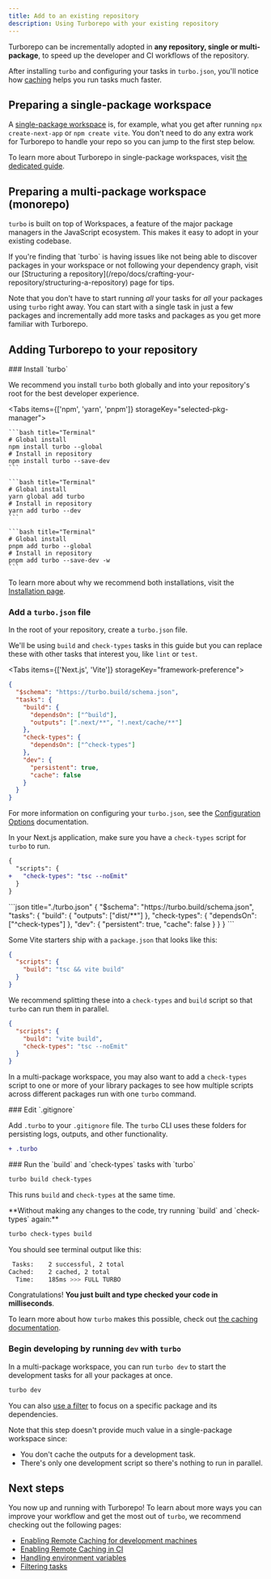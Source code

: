 ```yaml
---
title: Add to an existing repository
description: Using Turborepo with your existing repository
---
```



Turborepo can be incrementally adopted in **any repository, single or multi-package**, to speed up the developer and CI workflows of the repository.

After installing `turbo` and configuring your tasks in `turbo.json`, you'll notice how [caching](/repo/docs/crafting-your-repository/caching) helps you run tasks much faster.

## Preparing a single-package workspace

A [single-package workspace](https://vercel.com/docs/vercel-platform/glossary#single-package-workspace) is, for example, what you get after running `npx create-next-app` or `npm create vite`. You don't need to do any extra work for Turborepo to handle your repo so you can jump to the first step below.

To learn more about Turborepo in single-package workspaces, visit [the dedicated guide](/repo/docs/guides/single-package-workspaces).

## Preparing a multi-package workspace (monorepo)

`turbo` is built on top of Workspaces, a feature of the major package managers in the JavaScript ecosystem. This makes it easy to adopt in your existing codebase.

<Callout type="good-to-know">
  If you're finding that `turbo` is having issues like not being able to
  discover packages in your workspace or not following your dependency graph,
  visit our [Structuring a
  repository](/repo/docs/crafting-your-repository/structuring-a-repository) page
  for tips.
</Callout>

Note that you don't have to start running _all_ your tasks for _all_ your
packages using `turbo` right away. You can start with a single task in just a
few packages and incrementally add more tasks and packages as you get more
familiar with Turborepo.

## Adding Turborepo to your repository

<Steps>
<Step>
### Install `turbo`

We recommend you install `turbo` both globally and into your repository's root for the best developer experience.

<Tabs items={['npm', 'yarn', 'pnpm']} storageKey="selected-pkg-manager">
  <Tab value="npm">

    ```bash title="Terminal"
    # Global install
    npm install turbo --global
    # Install in repository
    npm install turbo --save-dev
    ```

  </Tab>
  <Tab value="yarn">

    ```bash title="Terminal"
    # Global install
    yarn global add turbo
    # Install in repository
    yarn add turbo --dev
    ```

  </Tab>
  <Tab value="pnpm">

    ```bash title="Terminal"
    # Global install
    pnpm add turbo --global
    # Install in repository
    pnpm add turbo --save-dev -w
    ```

  </Tab>
</Tabs>

To learn more about why we recommend both installations, visit the [Installation page](/repo/docs/getting-started/installation).

</Step>
<Step>

### Add a `turbo.json` file

In the root of your repository, create a `turbo.json` file.

We'll be using `build` and `check-types` tasks in this guide but you can replace these with other tasks that interest you, like `lint` or `test`.

<Tabs items={['Next.js', 'Vite']} storageKey="framework-preference">
  <Tab value="Next.js">
```json title="./turbo.json"
{
  "$schema": "https://turbo.build/schema.json",
  "tasks": {
    "build": {
      "dependsOn": ["^build"],
      "outputs": [".next/**", "!.next/cache/**"]
    },
    "check-types": {
      "dependsOn": ["^check-types"]
    },
    "dev": {
      "persistent": true,
      "cache": false
    }
  }
}
```

For more information on configuring your `turbo.json`, see the [Configuration Options](/repo/docs/reference/configuration) documentation.

In your Next.js application, make sure you have a `check-types` script for `turbo` to run.

```diff title="apps/web/package.json"
{
  "scripts": {
+   "check-types": "tsc --noEmit"
  }
}
```

  </Tab>
  <Tab value="Vite">
```json title="./turbo.json"
{
  "$schema": "https://turbo.build/schema.json",
  "tasks": {
    "build": {
      "outputs": ["dist/**"]
    },
    "check-types": {
      "dependsOn": ["^check-types"]
    },
    "dev": {
      "persistent": true,
      "cache": false
    }
  }
}
```

Some Vite starters ship with a `package.json` that looks like this:

```json title="package.json"
{
  "scripts": {
    "build": "tsc && vite build"
  }
}
```

We recommend splitting these into a `check-types` and `build` script so that `turbo` can run them in parallel.

```json title="apps/web/package.json"
{
  "scripts": {
    "build": "vite build",
    "check-types": "tsc --noEmit"
  }
}
```

  </Tab>
</Tabs>

In a multi-package workspace, you may also want to add a `check-types` script
to one or more of your library packages to see how multiple scripts across
different packages run with one `turbo` command.

</Step>
<Step>
### Edit `.gitignore`

Add `.turbo` to your `.gitignore` file. The `turbo` CLI uses these folders for persisting logs, outputs, and other functionality.

```diff title=".gitignore"
+ .turbo
```

</Step>
<Step>
### Run the `build` and `check-types` tasks with `turbo`

```bash title="Terminal"
turbo build check-types
```

This runs `build` and `check-types` at the same time.

</Step>
<Step>
**Without making any changes to the code, try running `build` and `check-types` again:**

```bash title="Terminal"
turbo check-types build
```

You should see terminal output like this:

```bash title="Terminal"
 Tasks:    2 successful, 2 total
Cached:    2 cached, 2 total
  Time:    185ms >>> FULL TURBO
```

Congratulations! **You just built and type checked your code in milliseconds**.

To learn more about how `turbo` makes this possible, check out [the caching documentation](/repo/docs/crafting-your-repository/caching).

</Step>
<Step>

### Begin developing by running `dev` with `turbo`

In a multi-package workspace, you can run `turbo dev` to start the development tasks for all your packages at once.

```bash title="Terminal"
turbo dev
```

You can also [use a filter](/repo/docs/crafting-your-repository/running-tasks#using-filters) to focus on a specific package and its dependencies.

<Callout type="info">
Note that this step doesn't provide much value in a single-package workspace since:

- You don't cache the outputs for a development task.
- There's only one development script so there's nothing to run in parallel.

</Callout>

</Step>

<Step>

## Next steps

You now up and running with Turborepo! To learn about more ways you can improve your workflow and get the most out of `turbo`, we recommend checking out the following pages:

- [Enabling Remote Caching for development machines](/repo/docs/crafting-your-repository/constructing-ci#enabling-remote-caching)
- [Enabling Remote Caching in CI](/repo/docs/crafting-your-repository/constructing-ci)
- [Handling environment variables](/repo/docs/crafting-your-repository/using-environment-variables)
- [Filtering tasks](/repo/docs/reference/run#--filter-string)

</Step>
</Steps>
